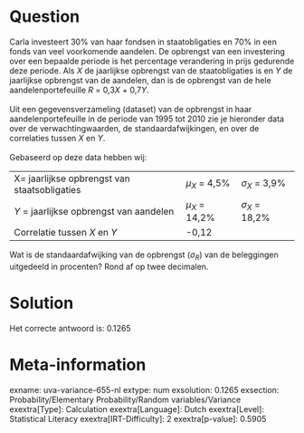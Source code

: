 Question
========

Carla investeert 30% van haar fondsen in staatobligaties en 70% in een
fonds van veel voorkomende aandelen. De opbrengst van een investering
over een bepaalde periode is het percentage verandering in prijs
gedurende deze periode. Als *X* de jaarlijkse opbrengst van de
staatobligaties is en *Y* de jaarlijkse opbrengst van de aandelen, dan
is de opbrengst van de hele aandelenportefeuille *R* = 0,3*X* + 0,7*Y*.\
\
Uit een gegevensverzameling (dataset) van de opbrengst in haar
aandelenportefeuille in de periode van 1995 tot 2010 zie je hieronder
data over de verwachtingwaarden, de standaardafwijkingen, en over de
correlaties tussen *X* en *Y*.\
\
Gebaseerd op deze data hebben wij:

  ---------------------------------------------- ---------------- -----------------
  X= jaarlijkse opbrengst van staatsobligaties   *μ~X~* = 4,5%    *σ~X~* = 3,9%
  *Y* = jaarlijkse opbrengst van aandelen        *μ~X~* = 14,2%   *σ~X~* = 18,2% 
  Correlatie tussen *X* en *Y*                   -0,12            
  ---------------------------------------------- ---------------- -----------------

Wat is de standaardafwijking van de opbrengst (*σ~R~*) van de
beleggingen uitgedeeld in procenten? Rond af op twee decimalen.

Solution
========

Het correcte antwoord is: 0.1265

Meta-information
================
exname: uva-variance-655-nl
extype: num
exsolution: 0.1265
exsection: Probability/Elementary Probability/Random variables/Variance
exextra[Type]: Calculation
exextra[Language]: Dutch
exextra[Level]: Statistical Literacy
exextra[IRT-Difficulty]: 2
exextra[p-value]: 0.5905
